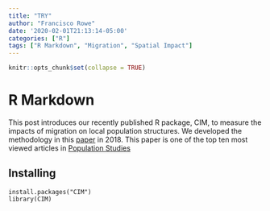 ```yaml
---
title: "TRY"
author: "Francisco Rowe"
date: '2020-02-01T21:13:14-05:00'
categories: ["R"]
tags: ["R Markdown", "Migration", "Spatial Impact"]
---
```


```r
knitr::opts_chunk$set(collapse = TRUE)
```

# R Markdown

This post introduces our recently published R package, CIM, to measure the impacts of migration on local population structures. We developed the methodology in this [paper](https://doi.org/10.1080/00324728.2017.1416155) in 2018. This paper is one of the top ten most viewed articles in [Population Studies](https://www.tandfonline.com/action/showMostReadArticles?journalCode=rpst20)

## Installing
```
install.packages("CIM")
library(CIM)
```
